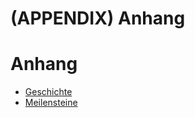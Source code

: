 # (APPENDIX) Anhang {-}

# Anhang {-#chap-appendix}

- [Geschichte](#sec-history)
- [Meilensteine](#sec-milestones)
